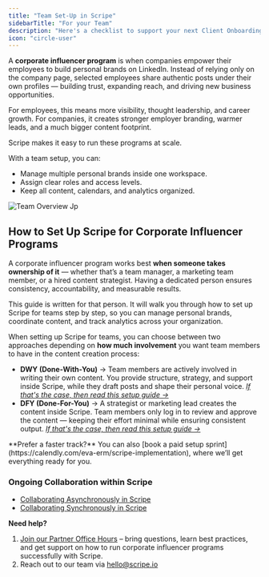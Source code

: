 ```yaml
---
title: "Team Set-Up in Scripe"
sidebarTitle: "For your Team"
description: "Here's a checklist to support your next Client Onboarding."
icon: "circle-user"
---
```


A **corporate influencer program** is when companies empower their employees to build personal brands on LinkedIn. Instead of relying only on the company page, selected employees share authentic posts under their own profiles — building trust, expanding reach, and driving new business opportunities.

For employees, this means more visibility, thought leadership, and career growth. For companies, it creates stronger employer branding, warmer leads, and a much bigger content footprint.

Scripe makes it easy to run these programs at scale.

With a team setup, you can:

- Manage multiple personal brands inside one workspace.
- Assign clear roles and access levels.
- Keep all content, calendars, and analytics organized.

![Team Overview Jp](/images/team-overview.jpg)

## How to Set Up Scripe for Corporate Influencer Programs

A corporate influencer program works best **when someone takes ownership of it** — whether that’s a team manager, a marketing team member, or a hired content strategist. Having a dedicated person ensures consistency, accountability, and measurable results.

This guide is written for that person. It will walk you through how to set up Scripe for teams step by step, so you can manage personal brands, coordinate content, and track analytics across your organization.

When setting up Scripe for teams, you can choose between two approaches depending on **how much involvement** you want team members to have in the content creation process:

- **DWY (Done-With-You)** → Team members are actively involved in writing their own content. You provide structure, strategy, and support inside Scripe, while they draft posts and shape their personal voice. [_If that's the case, then read this setup guide →_](/agencies/client-setup)
- **DFY (Done-For-You)** → A strategist or marketing lead creates the content inside Scripe. Team members only log in to review and approve the content — keeping their effort minimal while ensuring consistent output. [_If that's the case, then read this setup guide →_](/agencies/setup-for-client)

<Tip>
  **Prefer a faster track?** You can also [book a paid setup sprint](https://calendly.com/eva-erm/scripe-implementation), where we’ll get everything ready for you.
</Tip>

### Ongoing Collaboration within Scripe

- [Collaborating Asynchronously in Scripe](/collaborations/async)
- [Collaborating Synchronously in Scripe](/collaborations/sync)

**Need help?**

1. [Join our Partner Office Hours](https://lu.ma/scripe?k=c) – bring questions, learn best practices, and get support on how to run corporate influencer programs successfully with Scripe.
2. Reach out to our team via [hello@scripe.io](mailto:hello@scripe.io)